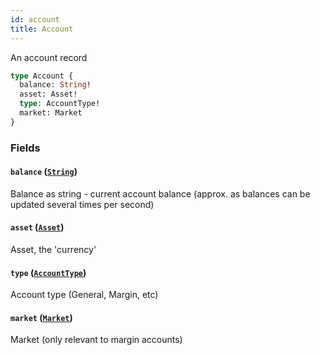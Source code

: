 ```yaml
---
id: account
title: Account
---
```



An account record

```graphql
type Account {
  balance: String!
  asset: Asset!
  type: AccountType!
  market: Market
}
```


### Fields

#### `balance` ([`String`](/docs/v0.47/graphql/scalars/string))

Balance as string - current account balance (approx. as balances can be updated several times per second)


#### `asset` ([`Asset`](/docs/v0.47/graphql/objects/asset))

Asset, the 'currency'


#### `type` ([`AccountType`](/docs/v0.47/graphql/enums/account-type))

Account type (General, Margin, etc)


#### `market` ([`Market`](/docs/v0.47/graphql/objects/market))

Market (only relevant to margin accounts)




